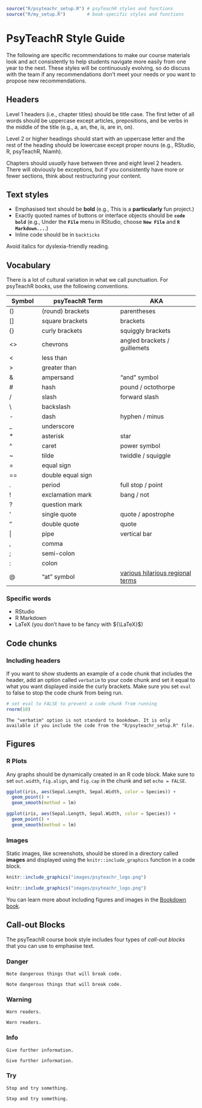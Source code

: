 ```r
source("R/psyteachr_setup.R") # psyTeachR styles and functions
source("R/my_setup.R")        # book-specific styles and functions
```

# PsyTeachR Style Guide

The following are specific recommendations to make our course materials look and act consistently to help students navigate more easily from one year to the next. These styles will be continuously evolving, so do discuss with the team if any recommendations don't meet your needs or you want to propose new recommendations.


## Headers

Level 1 headers (i.e., chapter titles) should be title case. The first letter of all words should be uppercase except articles, prepositions, and be verbs in the middle of the title (e.g., a, an, the, is, are in, on).

Level 2 or higher headings should start with an uppercase letter and the rest of the heading should be lowercase except proper nouns (e.g., RStudio, R, psyTeachR, Niamh).

Chapters should *usually* have between three and eight level 2 headers. There will obviously be exceptions, but if you consistently have more or fewer sections, think about restructuring your content.


## Text styles

* Emphasised text should be **bold** (e.g., This is a **particularly** fun project.)
* Exactly quoted names of buttons or interface objects should be **`code bold`** (e.g., Under the **`File`** menu in RStudio, choose **`New File`** and **`R Markdown...`**.)
* Inline code should be in `backticks`

Avoid italics for dyslexia-friendly reading.
    
## Vocabulary

There is a lot of cultural variation in what we call punctuation. For psyTeachR books, use the following conventions.

| Symbol | psyTeachR Term    | AKA               |
|--------|-------------------|-------------------|
| ()     | (round) brackets  | parentheses       |
| []     | square brackets   | brackets          |
| {}     | curly brackets    | squiggly brackets |
| <>     | chevrons          | angled brackets / guillemets |
| <      | less than         |                   |
| >      | greater than      |                   |
| &      | ampersand         | "and" symbol      |
| #      | hash              | pound / octothorpe|
| /      | slash             | forward slash     |
| \\     | backslash         |                   |
| -      | dash              | hyphen / minus    |
| _      | underscore        |                   |
| *      | asterisk          | star              |
| ^      | caret             | power symbol      |
| ~      | tilde             | twiddle / squiggle|
| =      | equal sign        |                   |
| ==     | double equal sign |                   |
| .      | period            | full stop / point |
| !      | exclamation mark  | bang / not        |
| ?      | question mark     |                   |
| '      | single quote      | quote / apostrophe|
| "      | double quote      | quote             |
| \|      | pipe             | vertical bar      |
| ,      | comma             |                   |
| ;      | semi-colon        |                   |
| :      | colon             |                   |
| @      | "at" symbol       | [various hilarious regional terms](https://www.theguardian.com/notesandqueries/query/0,5753,-1773,00.html) |

### Specific words

* RStudio
* R Markdown
* LaTeX (you don't have to be fancy with ${\LaTeX}$)

## Code chunks

### Including headers

If you want to show students an example of a code chunk that includes the header, add an option called `verbatim` to your code chunk and set it equal to what you want displayed inside the curly brackets. Make sure you set `eval` to false to stop the code chunk from being run.

```r
# set eval to FALSE to prevent a code chunk from running
rnorm(10)
```

```block
The "verbatim" option is not standard to bookdown. It is only available if you include the code from the "R/psyteachr_setup.R" file.
```


## Figures

### R Plots

Any graphs should be dynamically created in an R code block. Make sure to set `out.width`, `fig.align`, and `fig.cap` in the chunk and set `echo = FALSE`.

```r

ggplot(iris, aes(Sepal.Length, Sepal.Width, color = Species)) +
  geom_point() +
  geom_smooth(method = lm)

```

```r

ggplot(iris, aes(Sepal.Length, Sepal.Width, color = Species)) +
  geom_point() +
  geom_smooth(method = lm)

```


### Images

Static images, like screenshots, should be stored in a directory called **images** and displayed using the `knitr::include_graphics` function in a code block.

```r

knitr::include_graphics("images/psyteachr_logo.png")

```

```r

knitr::include_graphics("images/psyteachr_logo.png")

```

You can learn more about including figures and images in the [Bookdown book](https://bookdown.org/yihui/bookdown/figures.html).


## Call-out Blocks

The psyTeachR course book style includes four types of *call-out blocks* that you can use to emphasise text.

### Danger

```block
Note dangerous things that will break code.
```


```block
Note dangerous things that will break code.
```

### Warning

```block
Warn readers.
```

```block
Warn readers.
```

### Info

```block
Give further information.
```

```block
Give further information.
```

### Try

```block
Stop and try something.
```

```block
Stop and try something.
```